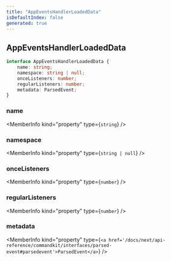 ```yaml
---
title: "AppEventsHandlerLoadedData"
isDefaultIndex: false
generated: true
---
```



<!-- This file was generated from the CommandKit source. Do not modify. Instead, re-run the "docgen" script -->


## AppEventsHandlerLoadedData

<GenerationInfo sourceFile="packages/commandkit/src/app/handlers/AppEventsHandler.ts" sourceLine="25" packageName="commandkit" />



```ts title="Signature"
interface AppEventsHandlerLoadedData {
    name: string;
    namespace: string | null;
    onceListeners: number;
    regularListeners: number;
    metadata: ParsedEvent;
}
```

<div className="members-wrapper">

### name

<MemberInfo kind="property" type={`string`}   />


### namespace

<MemberInfo kind="property" type={`string | null`}   />


### onceListeners

<MemberInfo kind="property" type={`number`}   />


### regularListeners

<MemberInfo kind="property" type={`number`}   />


### metadata

<MemberInfo kind="property" type={`<a href='/docs/next/api-reference/commandkit/interfaces/parsed-event#parsedevent'>ParsedEvent</a>`}   />




</div>

